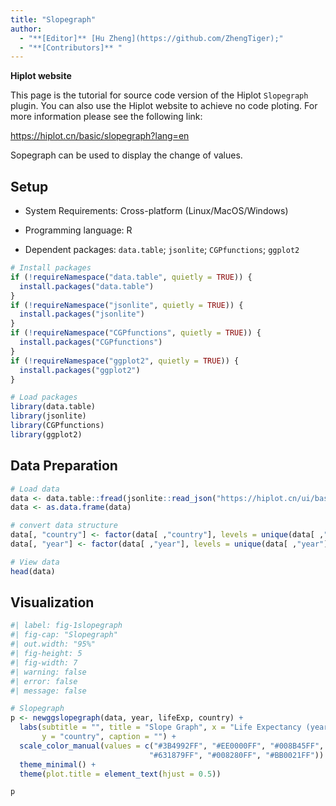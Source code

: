 ```yaml
---
title: "Slopegraph"
author:
  - "**[Editor]** [Hu Zheng](https://github.com/ZhengTiger);"
  - "**[Contributors]** "
---
```


::: callout-note
**Hiplot website**

This page is the tutorial for source code version of the Hiplot `Slopegraph` plugin. You can also use the Hiplot website to achieve no code ploting. For more information please see the following link:

<https://hiplot.cn/basic/slopegraph?lang=en>
:::

Sopegraph can be used to display the change of values.

## Setup

-   System Requirements: Cross-platform (Linux/MacOS/Windows)

-   Programming language: R

-   Dependent packages: `data.table`; `jsonlite`; `CGPfunctions`; `ggplot2`

```r
# Install packages
if (!requireNamespace("data.table", quietly = TRUE)) {
  install.packages("data.table")
}
if (!requireNamespace("jsonlite", quietly = TRUE)) {
  install.packages("jsonlite")
}
if (!requireNamespace("CGPfunctions", quietly = TRUE)) {
  install.packages("CGPfunctions")
}
if (!requireNamespace("ggplot2", quietly = TRUE)) {
  install.packages("ggplot2")
}

# Load packages
library(data.table)
library(jsonlite)
library(CGPfunctions)
library(ggplot2)
```

## Data Preparation

```r
# Load data
data <- data.table::fread(jsonlite::read_json("https://hiplot.cn/ui/basic/slopegraph/data.json")$exampleData$textarea[[1]])
data <- as.data.frame(data)

# convert data structure
data[, "country"] <- factor(data[ ,"country"], levels = unique(data[ ,"country"]))
data[, "year"] <- factor(data[ ,"year"], levels = unique(data[ ,"year"]))

# View data
head(data)
```

## Visualization

```r
#| label: fig-1slopegraph
#| fig-cap: "Slopegraph"
#| out.width: "95%"
#| fig-height: 5
#| fig-width: 7
#| warning: false
#| error: false
#| message: false

# Slopegraph
p <- newggslopegraph(data, year, lifeExp, country) +
  labs(subtitle = "", title = "Slope Graph", x = "Life Expectancy (years)",
       y = "country", caption = "") +
  scale_color_manual(values = c("#3B4992FF", "#EE0000FF", "#008B45FF",
                               "#631879FF", "#008280FF", "#BB0021FF")) +
  theme_minimal() +
  theme(plot.title = element_text(hjust = 0.5))

p
```



